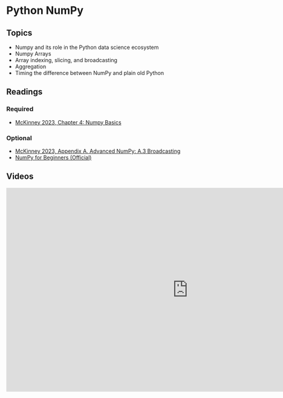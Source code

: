 # Python NumPy

## Topics

-   Numpy and its role in the Python data science ecosystem
-   Numpy Arrays
-   Array indexing, slicing, and broadcasting
-   Aggregation
-   Timing the difference between NumPy and plain old Python

## Readings

### Required

-   [McKinney 2023, Chapter 4: Numpy Basics](https://wesmckinney.com/book/numpy-basics)

### Optional

-   [McKinney 2023, Appendix A. Advanced NumPy: A.3 Broadcasting](https://wesmckinney.com/book/advanced-numpy#numpy_broadcasting)
-   [NumPy for Beginners (Official)](https://numpy.org/doc/stable/user/absolute_beginners.html)

## Videos

<iframe src="https://kaltura-prod.its.virginia.edu/embedplaylist/secure/embed/v2/0/playlistId/1_bjvq3u2r/uiConfId/55951532" width="960px" height="540px" allowfullscreen webkitallowfullscreen mozAllowFullScreen allow="autoplay *; fullscreen *; encrypted-media *" referrerpolicy="no-referrer-when-downgrade" sandbox="allow-forms allow-same-origin allow-scripts allow-top-navigation allow-pointer-lock allow-popups allow-modals allow-orientation-lock allow-popups-to-escape-sandbox allow-presentation allow-top-navigation-by-user-activation" frameborder="0" title="Kaltura Player"></iframe>